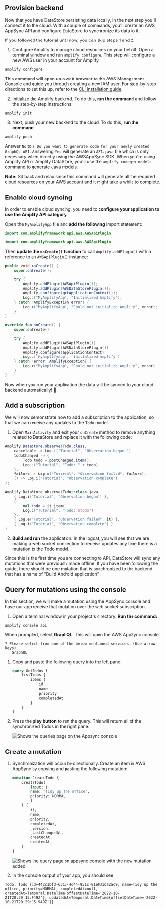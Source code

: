 ## Provision backend

Now that you have DataStore persisting data locally, in the next step you'll connect it to the cloud. With a couple of commands, you'll create an AWS AppSync API and configure DataStore to synchronize its data to it.

  <Callout>

  If you followed the tutorial until now, you can skip steps 1 and 2.

  </Callout>

1. Configure Amplify to manage cloud resources on your behalf. Open a terminal window and run `amplify configure`. This step will configure a new AWS user in your account for Amplify.

```bash
amplify configure
```

   This command will open up a web browser to the AWS Management Console and guide you through creating a new IAM user. For step-by-step directions to set this up, refer to the [CLI installation guide](/gen1/[platform]/tools/cli/start/set-up-cli/).

2. Initialize the Amplify backend. To do this, **run the command** and follow the step-by-step instructions:

```bash
amplify init
```

3. Next, push your new backend to the cloud. To do this, **run the command**:

```bash
amplify push
```

Answer `No` to `? Do you want to generate code for your newly created GraphQL API`.
Answering `Yes` will generate an `API.java` file which is only necessary when directly using the AWSAppSync SDK. When you're using Amplify API or Amplify DataStore, you'll use the `amplify codegen models` command to generate Java models.

<Callout>

**Note:** Sit back and relax since this command will generate all the required cloud resources on your AWS account and it might take a while to complete.

</Callout>

## Enable cloud syncing

In order to enable cloud syncing, you need to **configure your application to use the Amplify API category**.

Open the `MyAmplifyApp` file and **add the following** import statement:

<BlockSwitcher>
<Block name="Java">

```java
import com.amplifyframework.api.aws.AWSApiPlugin;
```

</Block>

<Block name="Kotlin">

```kotlin
import com.amplifyframework.api.aws.AWSApiPlugin
```

</Block>
</BlockSwitcher>

Then **update the `onCreate()` function** to call `Amplify.addPlugin()` with a reference to an `AWSApiPlugin()` instance:

<BlockSwitcher>
<Block name="Java">

```java
public void onCreate() {
    super.onCreate();

    try {
        Amplify.addPlugin(AWSApiPlugin());
        Amplify.addPlugin(AWSDataStorePlugin());
        Amplify.configure(getApplicationContext());
        Log.i("MyAmplifyApp", "Initialized Amplify");
    } catch (AmplifyException error) {
        Log.e("MyAmplifyApp", "Could not initialize Amplify", error);
    }
}
```

</Block>

<Block name="Kotlin">

```kotlin
override fun onCreate() {
    super.onCreate()

    try {
        Amplify.addPlugin(AWSApiPlugin())
        Amplify.addPlugin(AWSDataStorePlugin())
        Amplify.configure(applicationContext)
        Log.i("MyAmplifyApp", "Initialized Amplify")
    } catch (error: AmplifyException) {
        Log.e("MyAmplifyApp", "Could not initialize Amplify", error)
    }
}
```

</Block>
</BlockSwitcher>

Now when you run your application the data will be synced to your cloud backend automatically! 🎉

## Add a subscription

We will now demonstrate how to add a subscription to the application, so that we can receive any updates to the `Todo` model.

1. Open `MainActivity` and edit your `onCreate` method to remove anything related to DataStore and replace it with the following code:

<BlockSwitcher>
<Block name="Java">

```java
Amplify.DataStore.observe(Todo.class,
    cancelable -> Log.i("Tutorial", "Observation began."),
    todoChanged -> {
        Todo todo = postChanged.item();
        Log.i("Tutorial", "Todo: " + todo);
    },
    failure -> Log.e("Tutorial", "Observation failed", failure),
    () -> Log.i("Tutorial", "Observation complete")
);
```

</Block>

<Block name="Kotlin">

```kotlin
Amplify.DataStore.observe(Todo::class.java,
    { Log.i("Tutorial", "Observation began") },
    {
        val todo = it.item()
        Log.i("Tutorial", "Todo: $todo")
    },
    { Log.e("Tutorial", "Observation failed", it) },
    { Log.i("Tutorial", "Observation complete") }
)
```

</Block>
</BlockSwitcher>

2. **Build and run** the application. In the logcat, you will see that we are making a web socket connection to receive updates any time there is a mutation to the Todo model.

Since this is the first time you are connecting to API, DataStore will sync any mutations that were previously made offline. If you have been following the guide, there should be one mutation that is synchronized to the backend that has a name of "Build Android application".

## Query for mutations using the console

In this section, we will make a mutation using the AppSync console and have our app receive that mutation over the web socket subscription.

1. Open a terminal window in your project's directory. **Run the command:**
  ```bash
  amplify console api
  ```

  When prompted, select **GraphQL**. This will open the AWS AppSync console.
   ```Console
   ? Please select from one of the below mentioned services: (Use arrow keys)
      GraphQL
   ```

1. Copy and paste the following query into the left pane:

    ```graphql
    query GetTodos {
        listTodos {
            items {
                id
                name
                priority
                completedAt
            }
        }
    }
    ```

1. Press the **play button** to run the query. This will return all of the synchronized Todos in the right pane:

    ![Shows the queries page on the Appsync console](/images/lib/getting-started/android/set-up-android-appsync-query.png)

## Create a mutation

1. Synchronization will occur bi-directionally. Create an item in AWS AppSync by copying and pasting the following mutation:

    ```graphql
    mutation CreateTodo {
        createTodo(
            input: {
            name: "Tidy up the office",
            priority: NORMAL
            }
        ) {
            id,
            name,
            priority,
            completedAt,
            _version,
            _lastChangedAt,
            createdAt,
            updatedAt,
        }
    }
    ```

    ![Shows the query page on appsync console with the new mutation added](/images/lib/getting-started/android/set-up-android-appsync-create.png)

2. In the console output of your app, you should see:

  ```console
  Todo: Todo {id=442c1bf3-6313-4c44-951c-81e931da2ac9, name=Tidy up the office, priority=NORMAL, completedAt=null, createdAt=Temporal.DateTime{offsetDateTime='2022-10-21T20:29:15.949Z'}, updatedAt=Temporal.DateTime{offsetDateTime='2022-10-21T20:29:15.949Z'}}
  ```
